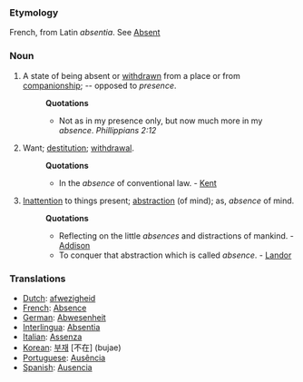 ===Etymology===
French, from Latin ''absentia''. See [[Absent]]
===Noun===
#A state of being absent or [[withdrawn]] from a place or from [[companionship]]; -- opposed to ''presence''.
#:'''Quotations'''
#:*Not as in my presence only, but now much more in my ''absence''. ''Phillippians 2:12''
#Want; [[destitution]]; [[withdrawal]].
#:'''Quotations'''
#:*In the ''absence'' of conventional law. - [[Kent]]
#[[Inattention]] to things present; [[abstraction]] (of mind); as, ''absence'' of mind.
#:'''Quotations'''
#:*Reflecting on the little ''absences'' and distractions of mankind. - [[Addison]]
#:*To conquer that abstraction which is called ''absence''. - [[Landor]]
===Translations===
*[[Dutch]]: [[afwezigheid]]
*[[French]]: [[Absence]]
*[[German]]: [[Abwesenheit]]
*[[Interlingua]]: [[Absentia]]
*[[Italian]]: [[Assenza]]
*[[Korean]]: [[부재]] [不在] (bujae)
*[[Portuguese]]: [[Ausência]]
*[[Spanish]]: [[Ausencia]]